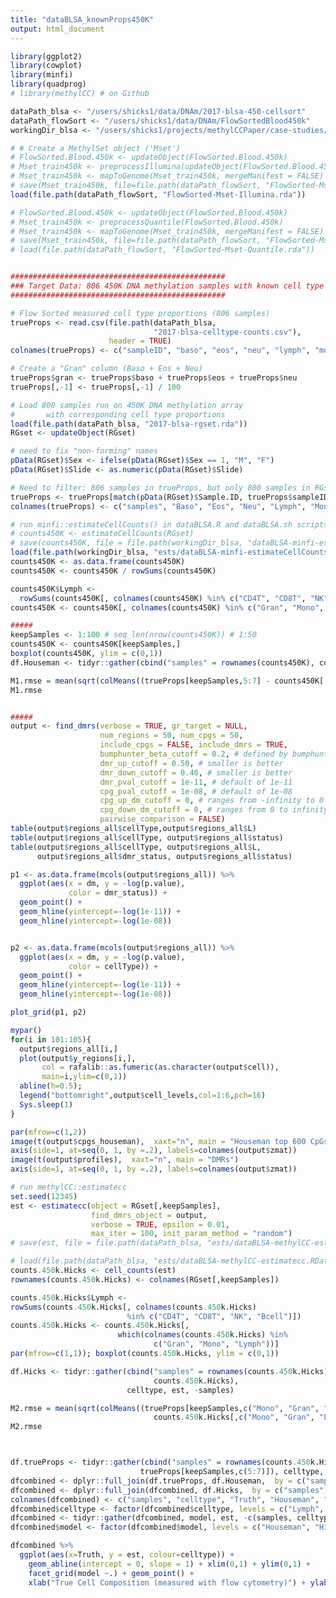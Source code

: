 ```yaml
---
title: "dataBLSA_knownProps450K"
output: html_document
---
```


```r
library(ggplot2)
library(cowplot)
library(minfi)
library(quadprog)
# library(methylCC) # on Github

dataPath_blsa <- "/users/shicks1/data/DNAm/2017-blsa-450-cellsort"
dataPath_flowSort <- "/users/shicks1/data/DNAm/FlowSortedBlood450k"
workingDir_blsa <- "/users/shicks1/projects/methylCCPaper/case-studies/2017-blsa-450-cellsort"

# # Create a MethylSet object ('Mset')
# FlowSorted.Blood.450k <- updateObject(FlowSorted.Blood.450k) 
# Mset_train450k <- preprocessIllumina(updateObject(FlowSorted.Blood.450k))
# Mset_train450k <- mapToGenome(Mset_train450k, mergeManifest = FALSE)
# save(Mset_train450k, file=file.path(dataPath_flowSort, "FlowSorted-Mset-Illumina.rda"))
load(file.path(dataPath_flowSort, "FlowSorted-Mset-Illumina.rda"))

# FlowSorted.Blood.450k <- updateObject(FlowSorted.Blood.450k)
# Mset_train450k <- preprocessQuantile(FlowSorted.Blood.450k)
# Mset_train450k <- mapToGenome(Mset_train450k, mergeManifest = FALSE)
# save(Mset_train450k, file=file.path(dataPath_flowSort, "FlowSorted-Mset-Quantile.rda"))
# load(file.path(dataPath_flowSort, "FlowSorted-Mset-Quantile.rda"))


################################################
### Target Data: 806 450K DNA methylation samples with known cell type proportions
################################################

# Flow Sorted measured cell type proportions (806 samples)
trueProps <- read.csv(file.path(dataPath_blsa, 
                                "2017-blsa-celltype-counts.csv"), 
                      header = TRUE)
colnames(trueProps) <- c("sampleID", "baso", "eos", "neu", "lymph", "mono")

# Create a "Gran" column (Baso + Eos + Neu)
trueProps$gran <- trueProps$baso + trueProps$eos + trueProps$neu
trueProps[,-1] <- trueProps[,-1] / 100

# Load 800 samples run on 450K DNA methylation array 
#       with corresponding cell type proportions
load(file.path(dataPath_blsa, "2017-blsa-rgset.rda")) 
RGset <- updateObject(RGset) 

# need to fix "non-forming" names
pData(RGset)$Sex <- ifelse(pData(RGset)$Sex == 1, "M", "F")
pData(RGset)$Slide <- as.numeric(pData(RGset)$Slide)

# Need to filter: 806 samples in trueProps, but only 800 samples in RGset
trueProps <- trueProps[match(pData(RGset)$Sample.ID, trueProps$sampleID), ]
colnames(trueProps) <- c("samples", "Baso", "Eos", "Neu", "Lymph", "Mono", "Gran")

# run minfi::estimateCellCounts() in dataBLSA.R and dataBLSA.sh scripts. 
# counts450K <- estimateCellCounts(RGset)
# save(counts450K, file = file.path(workingDir_blsa, "dataBLSA-minfi-estimateCellCounts.RData"))
load(file.path(workingDir_blsa, "ests/dataBLSA-minfi-estimateCellCounts.RData"))
counts450K <- as.data.frame(counts450K)
counts450K <- counts450K / rowSums(counts450K)

counts450K$Lymph <- 
  rowSums(counts450K[, colnames(counts450K) %in% c("CD4T", "CD8T", "NK", "Bcell")])
counts450K <- counts450K[, colnames(counts450K) %in% c("Gran", "Mono", "Lymph")]

##### 
keepSamples <- 1:100 # seq_len(nrow(counts450K)) # 1:50
counts450K <- counts450K[keepSamples,]
boxplot(counts450K, ylim = c(0,1))
df.Houseman <- tidyr::gather(cbind("samples" = rownames(counts450K), counts450K), celltype, est, -samples)

M1.rmse = mean(sqrt(colMeans((trueProps[keepSamples,5:7] - counts450K[,c(3,1,2)])^2)))
M1.rmse


##### 
output <- find_dmrs(verbose = TRUE, gr_target = NULL, 
                    num_regions = 50, num_cpgs = 50,
                    include_cpgs = FALSE, include_dmrs = TRUE, 
                    bumphunter_beta_cutoff = 0.2, # defined by bumphunter
                    dmr_up_cutoff = 0.50, # smaller is better
                    dmr_down_cutoff = 0.40, # smaller is better
                    dmr_pval_cutoff = 1e-11, # default of 1e-11
                    cpg_pval_cutoff = 1e-08, # default of 1e-08
                    cpg_up_dm_cutoff = 0, # ranges from -infinity to 0
                    cpg_down_dm_cutoff = 0, # ranges from 0 to infinity
                    pairwise_comparison = FALSE)
table(output$regions_all$cellType,output$regions_all$L)
table(output$regions_all$cellType, output$regions_all$status)
table(output$regions_all$cellType, output$regions_all$L, 
      output$regions_all$dmr_status, output$regions_all$status)

p1 <- as.data.frame(mcols(output$regions_all)) %>% 
  ggplot(aes(x = dm, y = -log(p.value),
             color = dmr_status)) +
  geom_point() + 
  geom_hline(yintercept=-log(1e-11)) + 
  geom_hline(yintercept=-log(1e-08))


p2 <- as.data.frame(mcols(output$regions_all)) %>% 
  ggplot(aes(x = dm, y = -log(p.value),
             color = cellType)) +
  geom_point() + 
  geom_hline(yintercept=-log(1e-11)) + 
  geom_hline(yintercept=-log(1e-08))

plot_grid(p1, p2)

mypar()
for(i in 101:105){
  output$regions_all[i,]
  plot(output$y_regions[i,],
       col = rafalib::as.fumeric(as.character(output$cell)), 
       main=i,ylim=c(0,1))
  abline(h=0.5); 
  legend("bottomright",output$cell_levels,col=1:6,pch=16)
  Sys.sleep(1)
}

par(mfrow=c(1,2))
image(t(output$cpgs_houseman),  xaxt="n", main = "Houseman top 600 CpGs")
axis(side=1, at=seq(0, 1, by =.2), labels=colnames(output$zmat))
image(t(output$profiles),  xaxt="n", main = "DMRs")
axis(side=1, at=seq(0, 1, by =.2), labels=colnames(output$zmat))

# run methylCC::estimatecc
set.seed(12345)
est <- estimatecc(object = RGset[,keepSamples], 
                  find_dmrs_object = output, 
                  verbose = TRUE, epsilon = 0.01, 
                  max_iter = 100, init_param_method = "random")
# save(est, file = file.path(dataPath_blsa, "ests/dataBLSA-methylCC-estimatecc.RData"))

# load(file.path(dataPath_blsa, "ests/dataBLSA-methylCC-estimatecc.RData"))
counts.450k.Hicks <- cell_counts(est)
rownames(counts.450k.Hicks) <- colnames(RGset[,keepSamples])

counts.450k.Hicks$Lymph <- 
rowSums(counts.450k.Hicks[, colnames(counts.450k.Hicks)
                          %in% c("CD4T", "CD8T", "NK", "Bcell")])
counts.450k.Hicks <- counts.450k.Hicks[, 
                        which(colnames(counts.450k.Hicks) %in% 
                                c("Gran", "Mono", "Lymph"))]
par(mfrow=c(1,1)); boxplot(counts.450k.Hicks, ylim = c(0,1))

df.Hicks <- tidyr::gather(cbind("samples" = rownames(counts.450k.Hicks), 
                                counts.450k.Hicks), 
                          celltype, est, -samples)

M2.rmse = mean(sqrt(colMeans((trueProps[keepSamples,c("Mono", "Gran", "Lymph")] - 
                                counts.450k.Hicks[,c("Mono", "Gran", "Lymph")])^2)))
M2.rmse



df.trueProps <- tidyr::gather(cbind("samples" = rownames(counts.450k.Hicks), 
                             trueProps[keepSamples,c(5:7)]), celltype, est, -samples)
dfcombined <- dplyr::full_join(df.trueProps, df.Houseman,  by = c("samples", "celltype"))
dfcombined <- dplyr::full_join(dfcombined, df.Hicks,  by = c("samples", "celltype"))
colnames(dfcombined) <- c("samples", "celltype", "Truth", "Houseman", "Hicks")
dfcombined$celltype <- factor(dfcombined$celltype, levels = c("Lymph", "Mono", "Gran"))
dfcombined <- tidyr::gather(dfcombined, model, est, -c(samples, celltype, Truth))
dfcombined$model <- factor(dfcombined$model, levels = c("Houseman", "Hicks"))

dfcombined %>% 
  ggplot(aes(x=Truth, y = est, colour=celltype)) + 
    geom_abline(intercept = 0, slope = 1) + xlim(0,1) + ylim(0,1) +
    facet_grid(model ~.) + geom_point() +
    xlab("True Cell Composition (measured with flow cytometry)") + ylab("Model-based Cell Composition Estimates")

```

